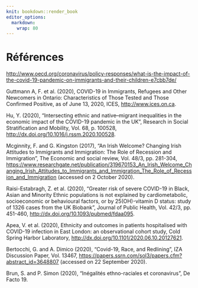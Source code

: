 ```yaml
---
knit: bookdown::render_book
editor_options: 
  markdown: 
    wrap: 80
---
```


# Références

<http://www.oecd.org/coronavirus/policy-responses/what-is-the-impact-of-the-covid-19-pandemic-on-immigrants-and-their-children-e7cbb7de/>

Guttmann A, F. et al. (2020), COVID-19 in Immigrants, Refugees and Other
Newcomers in Ontario: Characteristics of Those Tested and Those Confirmed
Positive, as of June 13, 2020, ICES, <http://www.ices.on.ca>.

Hu, Y. (2020), "Intersecting ethnic and native--migrant inequalities in the
economic impact of the COVID-19 pandemic in the UK", Research in Social
Stratification and Mobility, Vol. 68, p. 100528,
<http://dx.doi.org/10.1016/j.rssm.2020.100528>.

Mcginnity, F. and G. Kingston (2017), "An Irish Welcome? Changing Irish
Attitudes to Immigrants and Immigration: The Role of Recession and Immigration",
The Economic and social review, Vol. 48/3, pp. 281-304,
<https://www.researchgate.net/publication/319670153_An_Irish_Welcome_Changing_Irish_Attitudes_to_Immigrants_and_Immigration_The_Role_of_Recession_and_Immigration>
(accessed on 2 October 2020).

Raisi-Estabragh, Z. et al. (2020), "Greater risk of severe COVID-19 in Black,
Asian and Minority Ethnic populations is not explained by cardiometabolic,
socioeconomic or behavioural factors, or by 25(OH)-vitamin D status: study of
1326 cases from the UK Biobank", Journal of Public Health, Vol. 42/3, pp.
451-460, <http://dx.doi.org/10.1093/pubmed/fdaa095>.

Apea, V. et al. (2020), Ethnicity and outcomes in patients hospitalised with
COVID-19 infection in East London: an observational cohort study, Cold Spring
Harbor Laboratory, <http://dx.doi.org/10.1101/2020.06.10.20127621>.

Bertocchi, G. and A. Dimico (2020), "Covid-19, Race, and Redlining", IZA
Discussion Paper, Vol. 13467,
<https://papers.ssrn.com/sol3/papers.cfm?abstract_id=3648807> (accessed on 22
September 2020).

Brun, S. and P. Simon (2020), "Inégalités ethno-raciales et coronavirus", De
Facto 19.
